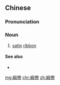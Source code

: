 ==Chinese==
{{zh-forms|s=缎带}}

===Pronunciation===
{{zh-pron
|m=duàndài
|c=dyun6 daai3-2
|cat=n
}}

===Noun===
{{zh-noun}}

# [[satin]] [[ribbon]]

====See also====
* {{zh-l|絲帶}}

[[mg:緞帶]]
[[chr:緞帶]]
[[zh:緞帶]]